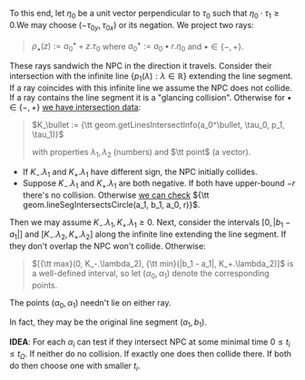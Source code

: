 
To this end,
let $\eta_0$ be a unit vector perpendicular to $\tau_0$
such that $\eta_0 \cdot \tau_1 \geq 0$.<SideNote>We may choose $(-\tau_{0y}, \tau_{0x})$ or its negation.</SideNote>
We project two rays:
> $\rho_\bullet(z) := a_0^\bullet + z . \tau_0$ where $a_0^\bullet := a_0 \bullet r.\eta_0$ and $\bullet \in \{ -, + \}$.

These rays sandwich the NPC in the direction it travels.
Consider their intersection with the infinite line $\{ p_1(\lambda) : \lambda \in \mathbb{R} \}$ extending the line segment.
If a ray coincides with this infinite line we assume the NPC does not collide.<QedIcon/> <SideNote>If a ray contains the line segment it is a "glancing collision".</SideNote>
Otherwise for $\bullet \in \{ -, + \}$ [we have intersection data](https://github.com/rob-myers/the-last-redoubt/blob/master/src/projects/service/geom.js "@new-tab"):
> $K_\bullet := {\tt geom.getLinesIntersectInfo(a_0^\bullet, \tau_0, p_1, \tau_1)}$
>
> with properties $\lambda_1, \lambda_2$ (numbers) and $\tt point$ (a vector).

- If $K_- . \lambda_1$ and $K_+ . \lambda_1$ have different sign, the NPC initially collides.<QedIcon/>
- Suppose $K_- . \lambda_1$ and $K_+ . \lambda_1$ are both negative.
  If both have upper-bound $-r$ there's no collision.<QedIcon/>
  Otherwise [we can check](https://github.com/rob-myers/the-last-redoubt/blob/master/src/projects/service/geom.js "@new-tab") ${\tt geom.lineSegIntersectsCircle(a_1, b_1, a_0, r)}$.<QedIcon/>

Then we may assume $K_- . \lambda_1, K_+ . \lambda_1 \geq 0$.
Next, consider the intervals $[0, |b_1 - a_1|]$ and $[ K_-.\lambda_2, K_+.\lambda_2 ]$ along the infinite line extending the line segment.
If they don't overlap the NPC won't collide.<QedIcon/>
Otherwise:
> $[{\tt max}(0, K_-.\lambda_2), {\tt min}(|b_1 - a_1|, K_+.\lambda_2)]$ is a well-defined interval, so let $(\alpha_0, \alpha_1)$ denote the corresponding points.

<aside>

  The points $(\alpha_0, \alpha_1)$ needn't lie on either ray.

  In fact, they may be the original line segment $(a_1, b_1)$.

</aside>

**IDEA**: For each $\alpha_i$ can test if they intersect NPC at some minimal time $0 \leq t_i \leq t_\Omega$. If neither do no collision. If exactly one does then collide there. If both do then choose one with smaller $t_i$.

<!-- TODO verify and flesh out -->